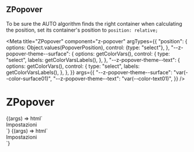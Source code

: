 
## ZPopover

To be sure the AUTO algorithm finds the right container when calculating the position, set its container's position to `position: relative;`

<Meta
  title="ZPopover"
  component="z-popover"
  argTypes={{
    "position": {
      options: Object.values(PopoverPosition),
      control: {type: "select"},
    },
    "--z-popover-theme--surface": {
      options: getColorVars(),
      control: {
        type: "select",
        labels: getColorVarsLabels(),
      },
    },
    "--z-popover-theme--text": {
      options: getColorVars(),
      control: {
        type: "select",
        labels: getColorVarsLabels(),
      },
    },
  }}
  args={{
    "--z-popover-theme--surface": "var(--color-surface01)",
    "--z-popover-theme--text": "var(--color-text01)",
  }}
/>

# ZPopover

<Canvas>
  <Story
    name="contextual-menu-like"
    args={{
      position: PopoverPosition.RIGHT_BOTTOM,
    }}
  >
    {(args) => html`
      <div class="popover-container">
        <z-popover
          style=${styleMap({
            "--z-popover-theme--surface": args["--z-popover-theme--surface"],
            "--z-popover-theme--text": args["--z-popover-theme--text"],
          })}
          .position=${args.position}
          bind-to="#trigger"
        >
          <div class="container">
            <z-button icon="gear">Impostazioni</z-button>
          </div>
        </z-popover>
        <z-icon
          id="trigger"
          name="plus-square-filled"
        ></z-icon>
      </div>
      <script>
        var iconTrigger = document.querySelector("#trigger");
        var popover = document.querySelector("z-popover");
        iconTrigger.addEventListener("click", () => {
          if (popover.open) {
            popover.open = false;
          } else {
            popover.open = true;
          }
        });
      </script>
    `}
  </Story>
</Canvas>

<Canvas>
  <Story
    name="tooltip-like"
    args={{
      position: PopoverPosition.RIGHT,
    }}
  >
    {(args) => html`
      <div class="popover-container popover-container-tooltip">
        <z-popover
          style=${styleMap({
            "--z-popover-theme--surface": args["--z-popover-theme--surface"],
            "--z-popover-theme--text": args["--z-popover-theme--text"],
          })}
          .position=${args.position}
          center="true"
          show-arrow="true"
          bind-to="#trigger"
        >
          <div class="container">
            <z-button icon="gear"> Impostazioni </z-button>
          </div>
        </z-popover>
        <z-icon
          id="trigger"
          name="plus-square-filled"
        ></z-icon>
      </div>
      <script>
        document.querySelector("#trigger").addEventListener("click", () => {
          if (document.querySelector("z-popover").open) {
            document.querySelector("z-popover").open = false;
          } else {
            document.querySelector("z-popover").open = true;
          }
        });
      </script>
    `}
  </Story>
</Canvas>

<ArgsTable of="z-popover" />

